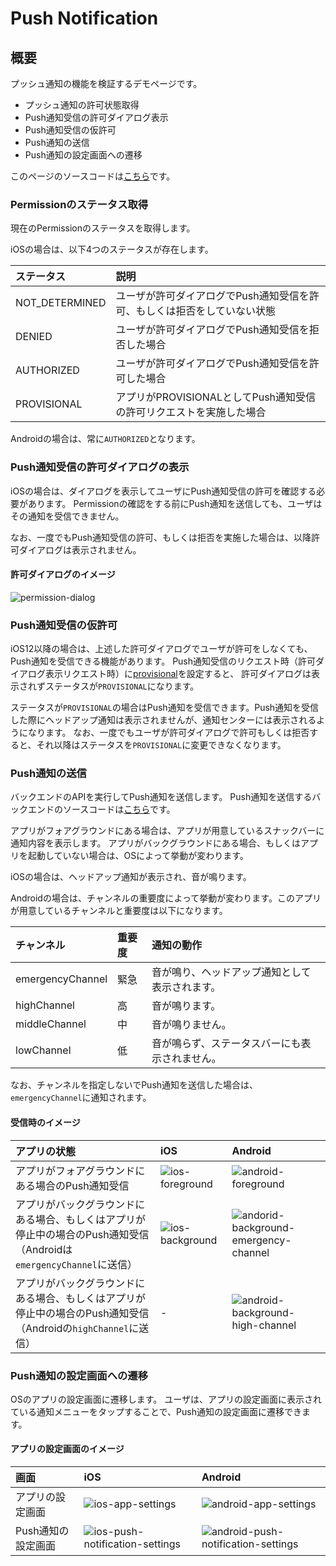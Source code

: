 # Push Notification

## 概要

プッシュ通知の機能を検証するデモページです。

- プッシュ通知の許可状態取得
- Push通知受信の許可ダイアログ表示
- Push通知受信の仮許可
- Push通知の送信
- Push通知の設定画面への遷移

このページのソースコードは[こちら](https://github.com/{@inject:organization}/mobile-app-crib-notes/tree/master/example-app/SantokuApp/src/screens/demo/push-notification)です。

### Permissionのステータス取得

現在のPermissionのステータスを取得します。

iOSの場合は、以下4つのステータスが存在します。

| ステータス | 説明 |
|:--|:--|
| NOT_DETERMINED | ユーザが許可ダイアログでPush通知受信を許可、もしくは拒否をしていない状態 |
| DENIED | ユーザが許可ダイアログでPush通知受信を拒否した場合 |
| AUTHORIZED | ユーザが許可ダイアログでPush通知受信を許可した場合 |
| PROVISIONAL | アプリがPROVISIONALとしてPush通知受信の許可リクエストを実施した場合 |

Androidの場合は、常に`AUTHORIZED`となります。

### Push通知受信の許可ダイアログの表示

iOSの場合は、ダイアログを表示してユーザにPush通知受信の許可を確認する必要があります。
Permissionの確認をする前にPush通知を送信しても、ユーザはその通知を受信できません。

なお、一度でもPush通知受信の許可、もしくは拒否を実施した場合は、以降許可ダイアログは表示されません。

#### 許可ダイアログのイメージ

![permission-dialog](./ios-permission-dialog.png)

### Push通知受信の仮許可

iOS12以降の場合は、上述した許可ダイアログでユーザが許可をしなくても、Push通知を受信できる機能があります。
Push通知受信のリクエスト時（許可ダイアログ表示リクエスト時）に[provisional](https://rnfirebase.io/messaging/ios-permissions#permission-settings)を設定すると、
許可ダイアログは表示されずステータスが`PROVISIONAL`になります。

ステータスが`PROVISIONAL`の場合はPush通知を受信できます。Push通知を受信した際にヘッドアップ通知は表示されませんが、通知センターには表示されるようになります。
なお、一度でもユーザが許可ダイアログで許可もしくは拒否すると、それ以降はステータスを`PROVISIONAL`に変更できなくなります。

### Push通知の送信

バックエンドのAPIを実行してPush通知を送信します。
Push通知を送信するバックエンドのソースコードは[こちら](https://github.com/{@inject:organization}/mobile-app-crib-notes/tree/master/example-app/santoku-app-backend/src/main/java/jp/fintan/mobile/santokuapp/infrastructure/service/FcmPushNotifier.java)です。

アプリがフォアグラウンドにある場合は、アプリが用意しているスナックバーに通知内容を表示します。
アプリがバックグラウンドにある場合、もしくはアプリを起動していない場合は、OSによって挙動が変わります。

iOSの場合は、ヘッドアップ通知が表示され、音が鳴ります。

Androidの場合は、チャンネルの重要度によって挙動が変わります。このアプリが用意しているチャンネルと重要度は以下になります。

| チャンネル | 重要度 | 通知の動作 |
|:--|:--|:--|
| emergencyChannel | 緊急 | 音が鳴り、ヘッドアップ通知として表示されます。 |
| highChannel | 高 | 音が鳴ります。 |
| middleChannel | 中 | 音が鳴りません。 |
| lowChannel | 低 | 音が鳴らず、ステータスバーにも表示されません。 |

なお、チャンネルを指定しないでPush通知を送信した場合は、`emergencyChannel`に通知されます。

#### 受信時のイメージ

| アプリの状態 | iOS | Android |
|:--|:--|:--|
|アプリがフォアグラウンドにある場合のPush通知受信|![ios-foreground](./ios-foreground.png)|![android-foreground](./android-foreground.png)|
|アプリがバックグラウンドにある場合、もしくはアプリが停止中の場合のPush通知受信<br/>（Androidは`emergencyChannel`に送信）|![ios-background](./ios-background.png)|![andorid-background-emergency-channel](./android-background-emergency-channel.png)|
|アプリがバックグラウンドにある場合、もしくはアプリが停止中の場合のPush通知受信<br/>（Androidの`highChannel`に送信）|-|![android-background-high-channel](./android-background-high-channel.png)|

### Push通知の設定画面への遷移

OSのアプリの設定画面に遷移します。
ユーザは、アプリの設定画面に表示されている通知メニューをタップすることで、Push通知の設定画面に遷移できます。

#### アプリの設定画面のイメージ

| 画面 | iOS | Android |
|:--|:--|:--|
| アプリの設定画面 |![ios-app-settings](./ios-app-settings.png)|![android-app-settings](./android-app-settings.png)|
| Push通知の設定画面 |![ios-push-notification-settings](./ios-push-notification-settings.png)|![android-push-notification-settings](./android-push-notification-settings.png)|
